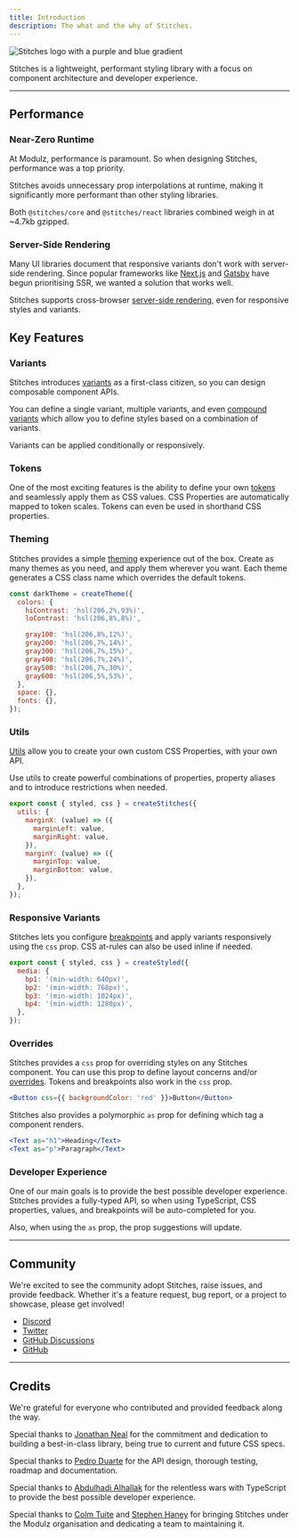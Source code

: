 ```yaml
---
title: Introduction
description: The what and the why of Stitches.
---
```


<Image alt="Stitches logo with a purple and blue gradient" src="/docs-intro.png" />

Stitches is a lightweight, performant styling library with a focus on component architecture and developer experience.

---

## Performance

### Near-Zero Runtime

At Modulz, performance is paramount. So when designing Stitches, performance was a top priority.

Stitches avoids unnecessary prop interpolations at runtime, making it significantly more performant than other styling libraries.

Both `@stitches/core` and `@stitches/react` libraries combined weigh in at ~4.7kb gzipped.

### Server-Side Rendering

Many UI libraries document that responsive variants don't work with server-side rendering. Since popular frameworks like [Next.js](https://nextjs.org/) and [Gatsby](https://www.gatsbyjs.com/) have begun prioritising SSR, we wanted a solution that works well.

Stitches supports cross-browser [server-side rendering](/docs/server-side-rendering), even for responsive styles and variants.

## Key Features

### Variants

Stitches introduces [variants](/docs/variants) as a first-class citizen, so you can design composable component APIs.

You can define a single variant, multiple variants, and even [compound variants](/docs/variants#compound-variants) which allow you to define styles based on a combination of variants.

Variants can be applied conditionally or responsively.

### Tokens

One of the most exciting features is the ability to define your own [tokens](/docs/tokens) and seamlessly apply them as CSS values. CSS Properties are automatically mapped to token scales. Tokens can even be used in shorthand CSS properties.

### Theming

Stitches provides a simple [theming](/docs/theming) experience out of the box. Create as many themes as you need, and apply them wherever you want. Each theme generates a CSS class name which overrides the default tokens.

```jsx
const darkTheme = createTheme({
  colors: {
    hiContrast: 'hsl(206,2%,93%)',
    loContrast: 'hsl(206,8%,8%)',

    gray100: 'hsl(206,8%,12%)',
    gray200: 'hsl(206,7%,14%)',
    gray300: 'hsl(206,7%,15%)',
    gray400: 'hsl(206,7%,24%)',
    gray500: 'hsl(206,7%,30%)',
    gray600: 'hsl(206,5%,53%)',
  },
  space: {},
  fonts: {},
});
```

### Utils

[Utils](/docs/utils) allow you to create your own custom CSS Properties, with your own API.

Use utils to create powerful combinations of properties, property aliases and to introduce restrictions when needed.

```jsx
export const { styled, css } = createStitches({
  utils: {
    marginX: (value) => ({
      marginLeft: value,
      marginRight: value,
    }),
    marginY: (value) => ({
      marginTop: value,
      marginBottom: value,
    }),
  },
});
```

### Responsive Variants

Stitches lets you configure [breakpoints](/docs/responsive-styles) and apply variants responsively using the `css` prop. CSS at-rules can also be used inline if needed.

```jsx
export const { styled, css } = createStyled({
  media: {
    bp1: '(min-width: 640px)',
    bp2: '(min-width: 768px)',
    bp3: '(min-width: 1024px)',
    bp4: '(min-width: 1280px)',
  },
});
```

### Overrides

Stitches provides a `css` prop for overriding styles on any Stitches component. You can use this prop to define layout concerns and/or [overrides](/docs/overriding-styles). Tokens and breakpoints also work in the `css` prop.

```jsx
<Button css={{ backgroundColor: 'red' }}>Button</Button>
```

Stitches also provides a polymorphic `as` prop for defining which tag a component renders.

```jsx
<Text as="h1">Heading</Text>
<Text as="p">Paragraph</Text>
```

### Developer Experience

One of our main goals is to provide the best possible developer experience. Stitches provides a fully-typed API, so when using TypeScript, CSS properties, values, and breakpoints will be auto-completed for you.

Also, when using the `as` prop, the prop suggestions will update.

---

## Community

We're excited to see the community adopt Stitches, raise issues, and provide feedback. Whether it's a feature request, bug report, or a project to showcase, please get involved!

- [Discord](https://discord.com/invite/H4eG3Mk)
- [Twitter](https://twitter.com/stitchesjs)
- [GitHub Discussions](https://github.com/modulz/stitches/discussions)
- [GitHub](https://github.com/modulz/stitches)

---

## Credits

We're grateful for everyone who contributed and provided feedback along the way.

Special thanks to [Jonathan Neal](https://twitter.com/jon_neal) for the commitment and dedication to building a best-in-class library, being true to current and future CSS specs.

Special thanks to [Pedro Duarte](https://twitter.com/peduarte) for the API design, thorough testing, roadmap and documentation.

Special thanks to [Abdulhadi Alhallak](https://twitter.com/hadi_hlk) for the relentless wars with TypeScript to provide the best possible developer experience.

Special thanks to [Colm Tuite](https://twitter.com/colmtuite) and [Stephen Haney](https://twitter.com/sdothaney) for bringing Stitches under the Modulz organisation and dedicating a team to maintaining it.
